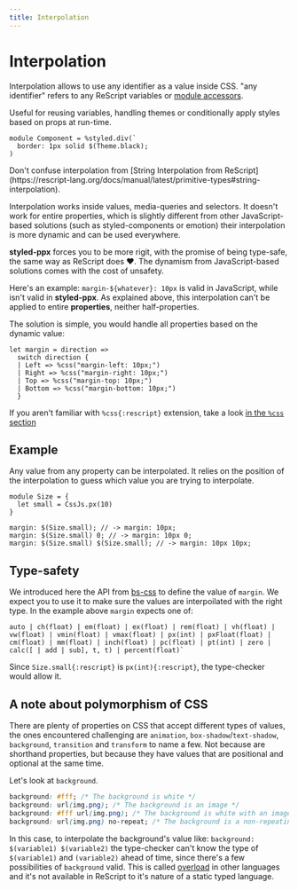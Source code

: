 ```yaml
---
title: Interpolation
---
```



# Interpolation

Interpolation allows to use any identifier as a value inside CSS. "any identifier" refers to any ReScript variables or [module accessors](https://rescript-lang.org/try?code=LYewJgrgNgpgBAFQBY2PAvHA3gKDnWAFzgHMAnGATzkwGEBnegKXoDoUAPACgCIAhAKJ8AInwAcPAJQ4AvjiA).

Useful for reusing variables, handling themes or conditionally apply styles based on props at run-time.

```rescript
module Component = %styled.div(`
  border: 1px solid $(Theme.black);
)
```

<Callout>
  Don't confuse interpolation from [String Interpolation from ReScript](https://rescript-lang.org/docs/manual/latest/primitive-types#string-interpolation).
</Callout>

Interpolation works inside values, media-queries and selectors. It doesn't work for entire properties, which is slightly different from other JavaScript-based solutions (such as styled-components or emotion) their interpolation is more dynamic and can be used everywhere.

**styled-ppx** forces you to be more rigit, with the promise of being type-safe, the same way as ReScript does ❤️. The dynamism from JavaScript-based solutions comes with the cost of unsafety.

Here's an example: `margin-${whatever}: 10px` is valid in JavaScript, while isn't valid in **styled-ppx**. As explained above, this interpolation can't be applied to entire **properties**, neither half-properties.

The solution is simple, you would handle all properties based on the dynamic value:

```rescript
let margin = direction =>
  switch direction {
  | Left => %css("margin-left: 10px;")
  | Right => %css("margin-right: 10px;")
  | Top => %css("margin-top: 10px;")
  | Bottom => %css("margin-bottom: 10px;")
  }
```

If you aren't familiar with `%css{:rescript}` extension, take a look [in the `%css` section](./css.md)

## Example

Any value from any property can be interpolated. It relies on the position of the interpolation to guess which value you are trying to interpolate.

```rescript
module Size = {
  let small = CssJs.px(10)
}

margin: $(Size.small); // -> margin: 10px;
margin: $(Size.small) 0; // -> margin: 10px 0;
margin: $(Size.small) $(Size.small); // -> margin: 10px 10px;
```

## Type-safety

We introduced here the API from [bs-css](https://github.com/giraud/bs-css) to define the value of `margin`. We expect you to use it to make sure the values are interpoilated with the right type. In the example above `margin` expects one of:

```rescript
auto | ch(float) | em(float) | ex(float) | rem(float) | vh(float) | vw(float) | vmin(float) | vmax(float) | px(int) | pxFloat(float) | cm(float) | mm(float) | inch(float) | pc(float) | pt(int) | zero | calc([ | add | sub], t, t) | percent(float)`
```

Since `Size.small{:rescript}` is `px(int){:rescript}`, the type-checker would allow it.

## A note about polymorphism of CSS

There are plenty of properties on CSS that accept different types of values, the ones encountered challenging are `animation`, `box-shadow`/`text-shadow`, `background`, `transition` and `transform` to name a few. Not because are shorthand properties, but because they have values that are positional and optional at the same time.

Let's look at `background`.

```css
background: #fff; /* The background is white */
background: url(img.png); /* The background is an image */
background: #fff url(img.png); /* The background is white with an image */
background: url(img.png) no-repeat; /* The background is a non-repeating image */
```

In this case, to interpolate the background's value like: `background: $(variable1) $(variable2)` the type-checker can't know the type of `$(variable1)` and `(variable2)` ahead of time, since there's a few possibilities of `background` valid. This is called [overload](https://www.typescriptlang.org/docs/handbook/declaration-files/by-example.html#overloaded-functions) in other languages and it's not available in ReScript to it's nature of a static typed language.
